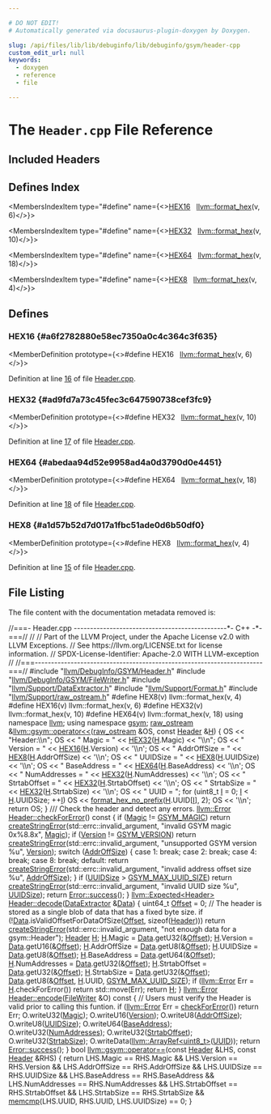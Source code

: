 ```yaml
---

# DO NOT EDIT!
# Automatically generated via docusaurus-plugin-doxygen by Doxygen.

slug: /api/files/lib/lib/debuginfo/lib/debuginfo/gsym/header-cpp
custom_edit_url: null
keywords:
  - doxygen
  - reference
  - file

---
```





# The `Header.cpp` File Reference

<DoxygenPage pluginConfig={pluginConfig}>



## Included Headers

<IncludesList>
<IncludesListItem
  filePath="llvm/DebugInfo/GSYM/Header.h"
  permalink="/docs/api/files/include/include/llvm/include/llvm/debuginfo/include/llvm/debuginfo/gsym/header-h"
  isLocal="true" />
<IncludesListItem
  filePath="llvm/DebugInfo/GSYM/FileWriter.h"
  permalink="/docs/api/files/include/include/llvm/include/llvm/debuginfo/include/llvm/debuginfo/gsym/filewriter-h"
  isLocal="true" />
<IncludesListItem
  filePath="llvm/Support/DataExtractor.h"
  permalink="/docs/api/files/include/include/llvm/include/llvm/support/dataextractor-h"
  isLocal="true" />
<IncludesListItem
  filePath="llvm/Support/Format.h"
  permalink="/docs/api/files/include/include/llvm/include/llvm/support/format-h"
  isLocal="true" />
<IncludesListItem
  filePath="llvm/Support/raw_ostream.h"
  permalink="/docs/api/files/include/include/llvm/include/llvm/support/raw-ostream-h"
  isLocal="true" />
</IncludesList>

## Defines Index

<MembersIndex>

<MembersIndexItem
  type="#define"
  name={<><a href="#a6f2782880e58ec7350a0c4c364c3f635">HEX16</a>&nbsp;&nbsp;&nbsp;<a href="/docs/api/namespaces/llvm/#a90c017a4d672e046b7e98f67edf082ec">llvm::format&#95;hex</a>(v, 6)</>}>
</MembersIndexItem>

<MembersIndexItem
  type="#define"
  name={<><a href="#ad9fd7a73c45fec3c647590738cef3fc9">HEX32</a>&nbsp;&nbsp;&nbsp;<a href="/docs/api/namespaces/llvm/#a90c017a4d672e046b7e98f67edf082ec">llvm::format&#95;hex</a>(v, 10)</>}>
</MembersIndexItem>

<MembersIndexItem
  type="#define"
  name={<><a href="#abedaa94d52e9958ad4a0d3790d0e4451">HEX64</a>&nbsp;&nbsp;&nbsp;<a href="/docs/api/namespaces/llvm/#a90c017a4d672e046b7e98f67edf082ec">llvm::format&#95;hex</a>(v, 18)</>}>
</MembersIndexItem>

<MembersIndexItem
  type="#define"
  name={<><a href="#a1d57b52d7d017a1fbc51ade0d6b50df0">HEX8</a>&nbsp;&nbsp;&nbsp;<a href="/docs/api/namespaces/llvm/#a90c017a4d672e046b7e98f67edf082ec">llvm::format&#95;hex</a>(v, 4)</>}>
</MembersIndexItem>

</MembersIndex>


<SectionDefinition>

## Defines

### HEX16 {#a6f2782880e58ec7350a0c4c364c3f635}

<MemberDefinition
  prototype={<>#define HEX16&nbsp;&nbsp;&nbsp;<a href="/docs/api/namespaces/llvm/#a90c017a4d672e046b7e98f67edf082ec">llvm::format&#95;hex</a>(v, 6)</>}>

Definition at line <a href="#l00016">16</a> of file <a href="/docs/api/files/lib/lib/debuginfo/lib/debuginfo/gsym/header-cpp">Header.cpp</a>.
</MemberDefinition>

### HEX32 {#ad9fd7a73c45fec3c647590738cef3fc9}

<MemberDefinition
  prototype={<>#define HEX32&nbsp;&nbsp;&nbsp;<a href="/docs/api/namespaces/llvm/#a90c017a4d672e046b7e98f67edf082ec">llvm::format&#95;hex</a>(v, 10)</>}>

Definition at line <a href="#l00017">17</a> of file <a href="/docs/api/files/lib/lib/debuginfo/lib/debuginfo/gsym/header-cpp">Header.cpp</a>.
</MemberDefinition>

### HEX64 {#abedaa94d52e9958ad4a0d3790d0e4451}

<MemberDefinition
  prototype={<>#define HEX64&nbsp;&nbsp;&nbsp;<a href="/docs/api/namespaces/llvm/#a90c017a4d672e046b7e98f67edf082ec">llvm::format&#95;hex</a>(v, 18)</>}>

Definition at line <a href="#l00018">18</a> of file <a href="/docs/api/files/lib/lib/debuginfo/lib/debuginfo/gsym/header-cpp">Header.cpp</a>.
</MemberDefinition>

### HEX8 {#a1d57b52d7d017a1fbc51ade0d6b50df0}

<MemberDefinition
  prototype={<>#define HEX8&nbsp;&nbsp;&nbsp;<a href="/docs/api/namespaces/llvm/#a90c017a4d672e046b7e98f67edf082ec">llvm::format&#95;hex</a>(v, 4)</>}>

Definition at line <a href="#l00015">15</a> of file <a href="/docs/api/files/lib/lib/debuginfo/lib/debuginfo/gsym/header-cpp">Header.cpp</a>.
</MemberDefinition>

</SectionDefinition>

## File Listing

The file content with the documentation metadata removed is:

<ProgramListing>

<Link id="l00001" /><CodeLine lineNumber="1"><Highlight kind="comment">//===- Header.cpp -----------------------------------------------&#42;- C++ -&#42;-===//</Highlight><Highlight kind="normal"></Highlight></CodeLine>
<Link id="l00002" /><CodeLine lineNumber="2"><Highlight kind="normal"></Highlight><Highlight kind="comment">//</Highlight><Highlight kind="normal"></Highlight></CodeLine>
<Link id="l00003" /><CodeLine lineNumber="3"><Highlight kind="normal"></Highlight><Highlight kind="comment">// Part of the LLVM Project, under the Apache License v2.0 with LLVM Exceptions.</Highlight><Highlight kind="normal"></Highlight></CodeLine>
<Link id="l00004" /><CodeLine lineNumber="4"><Highlight kind="normal"></Highlight><Highlight kind="comment">// See https://llvm.org/LICENSE.txt for license information.</Highlight><Highlight kind="normal"></Highlight></CodeLine>
<Link id="l00005" /><CodeLine lineNumber="5"><Highlight kind="normal"></Highlight><Highlight kind="comment">// SPDX-License-Identifier: Apache-2.0 WITH LLVM-exception</Highlight><Highlight kind="normal"></Highlight></CodeLine>
<Link id="l00006" /><CodeLine lineNumber="6"><Highlight kind="normal"></Highlight><Highlight kind="comment">//</Highlight><Highlight kind="normal"></Highlight></CodeLine>
<Link id="l00007" /><CodeLine lineNumber="7"><Highlight kind="normal"></Highlight><Highlight kind="comment">//===----------------------------------------------------------------------===//</Highlight><Highlight kind="normal"></Highlight></CodeLine>
<Link id="l00008" /><CodeLine lineNumber="8"><Highlight kind="normal"></Highlight></CodeLine>
<Link id="l00009" /><CodeLine lineNumber="9"><Highlight kind="normal"></Highlight><Highlight kind="preprocessor">#include &quot;<a href="/docs/api/files/include/include/llvm/include/llvm/debuginfo/include/llvm/debuginfo/gsym/header-h">llvm/DebugInfo/GSYM/Header.h</a>&quot;</Highlight><Highlight kind="normal"></Highlight></CodeLine>
<Link id="l00010" /><CodeLine lineNumber="10"><Highlight kind="normal"></Highlight><Highlight kind="preprocessor">#include &quot;<a href="/docs/api/files/include/include/llvm/include/llvm/debuginfo/include/llvm/debuginfo/gsym/filewriter-h">llvm/DebugInfo/GSYM/FileWriter.h</a>&quot;</Highlight><Highlight kind="normal"></Highlight></CodeLine>
<Link id="l00011" /><CodeLine lineNumber="11"><Highlight kind="normal"></Highlight><Highlight kind="preprocessor">#include &quot;<a href="/docs/api/files/include/include/llvm/include/llvm/support/dataextractor-h">llvm/Support/DataExtractor.h</a>&quot;</Highlight><Highlight kind="normal"></Highlight></CodeLine>
<Link id="l00012" /><CodeLine lineNumber="12"><Highlight kind="normal"></Highlight><Highlight kind="preprocessor">#include &quot;<a href="/docs/api/files/include/include/llvm/include/llvm/support/format-h">llvm/Support/Format.h</a>&quot;</Highlight><Highlight kind="normal"></Highlight></CodeLine>
<Link id="l00013" /><CodeLine lineNumber="13"><Highlight kind="normal"></Highlight><Highlight kind="preprocessor">#include &quot;<a href="/docs/api/files/include/include/llvm/include/llvm/support/raw-ostream-h">llvm/Support/raw&#95;ostream.h</a>&quot;</Highlight><Highlight kind="normal"></Highlight></CodeLine>
<Link id="l00014" /><CodeLine lineNumber="14"><Highlight kind="normal"></Highlight></CodeLine>
<Link id="l00015" /><CodeLine lineNumber="15" lineLink="#a1d57b52d7d017a1fbc51ade0d6b50df0"><Highlight kind="normal"></Highlight><Highlight kind="preprocessor">#define HEX8(v) llvm::format&#95;hex(v, 4)</Highlight><Highlight kind="normal"></Highlight></CodeLine>
<Link id="l00016" /><CodeLine lineNumber="16" lineLink="#a6f2782880e58ec7350a0c4c364c3f635"><Highlight kind="normal"></Highlight><Highlight kind="preprocessor">#define HEX16(v) llvm::format&#95;hex(v, 6)</Highlight><Highlight kind="normal"></Highlight></CodeLine>
<Link id="l00017" /><CodeLine lineNumber="17" lineLink="#ad9fd7a73c45fec3c647590738cef3fc9"><Highlight kind="normal"></Highlight><Highlight kind="preprocessor">#define HEX32(v) llvm::format&#95;hex(v, 10)</Highlight><Highlight kind="normal"></Highlight></CodeLine>
<Link id="l00018" /><CodeLine lineNumber="18" lineLink="#abedaa94d52e9958ad4a0d3790d0e4451"><Highlight kind="normal"></Highlight><Highlight kind="preprocessor">#define HEX64(v) llvm::format&#95;hex(v, 18)</Highlight><Highlight kind="normal"></Highlight></CodeLine>
<Link id="l00019" /><CodeLine lineNumber="19"><Highlight kind="normal"></Highlight></CodeLine>
<Link id="l00020" /><CodeLine lineNumber="20"><Highlight kind="normal"></Highlight><Highlight kind="keyword">using namespace </Highlight><Highlight kind="normal"><a href="/docs/api/namespaces/llvm">llvm</a>;</Highlight></CodeLine>
<Link id="l00021" /><CodeLine lineNumber="21"><Highlight kind="normal"></Highlight><Highlight kind="keyword">using namespace </Highlight><Highlight kind="normal"><a href="/docs/api/namespaces/llvm/gsym">gsym</a>;</Highlight></CodeLine>
<Link id="l00022" /><CodeLine lineNumber="22"><Highlight kind="normal"></Highlight></CodeLine>
<Link id="l00023" /><CodeLine lineNumber="23" lineLink="/docs/api/namespaces/llvm/gsym/#a14a43f167e33a0810b7b529c5552e07a"><Highlight kind="normal"><a href="/docs/api/classes/llvm/raw-ostream">raw&#95;ostream</a> &amp;<a href="/docs/api/namespaces/llvm/gsym/#a15f42fd0953ecc13d8122847660c0e5b">llvm::gsym::operator&lt;&lt;</a>(<a href="/docs/api/classes/llvm/raw-ostream">raw&#95;ostream</a> &amp;OS, </Highlight><Highlight kind="keyword">const</Highlight><Highlight kind="normal"> <a href="/docs/api/structs/llvm/gsym/header">Header</a> &amp;<a href="/docs/api/files/lib/lib/support/md5-cpp/#ae42219072d798876e6b08e6b78614ff6">H</a>) &#123;</Highlight></CodeLine>
<Link id="l00024" /><CodeLine lineNumber="24"><Highlight kind="normal">  OS &lt;&lt; </Highlight><Highlight kind="stringliteral">&quot;Header:\\n&quot;</Highlight><Highlight kind="normal">;</Highlight></CodeLine>
<Link id="l00025" /><CodeLine lineNumber="25"><Highlight kind="normal">  OS &lt;&lt; </Highlight><Highlight kind="stringliteral">&quot;  Magic        = &quot;</Highlight><Highlight kind="normal"> &lt;&lt; <a href="#ad9fd7a73c45fec3c647590738cef3fc9">HEX32</a>(<a href="/docs/api/files/lib/lib/support/md5-cpp/#ae42219072d798876e6b08e6b78614ff6">H</a>.Magic) &lt;&lt; </Highlight><Highlight kind="stringliteral">&quot;\\n&quot;</Highlight><Highlight kind="normal">;</Highlight></CodeLine>
<Link id="l00026" /><CodeLine lineNumber="26"><Highlight kind="normal">  OS &lt;&lt; </Highlight><Highlight kind="stringliteral">&quot;  Version      = &quot;</Highlight><Highlight kind="normal"> &lt;&lt; <a href="#a6f2782880e58ec7350a0c4c364c3f635">HEX16</a>(<a href="/docs/api/files/lib/lib/support/md5-cpp/#ae42219072d798876e6b08e6b78614ff6">H</a>.Version) &lt;&lt; </Highlight><Highlight kind="charliteral">&#39;\\n&#39;</Highlight><Highlight kind="normal">;</Highlight></CodeLine>
<Link id="l00027" /><CodeLine lineNumber="27"><Highlight kind="normal">  OS &lt;&lt; </Highlight><Highlight kind="stringliteral">&quot;  AddrOffSize  = &quot;</Highlight><Highlight kind="normal"> &lt;&lt; <a href="#a1d57b52d7d017a1fbc51ade0d6b50df0">HEX8</a>(<a href="/docs/api/files/lib/lib/support/md5-cpp/#ae42219072d798876e6b08e6b78614ff6">H</a>.AddrOffSize) &lt;&lt; </Highlight><Highlight kind="charliteral">&#39;\\n&#39;</Highlight><Highlight kind="normal">;</Highlight></CodeLine>
<Link id="l00028" /><CodeLine lineNumber="28"><Highlight kind="normal">  OS &lt;&lt; </Highlight><Highlight kind="stringliteral">&quot;  UUIDSize     = &quot;</Highlight><Highlight kind="normal"> &lt;&lt; <a href="#a1d57b52d7d017a1fbc51ade0d6b50df0">HEX8</a>(<a href="/docs/api/files/lib/lib/support/md5-cpp/#ae42219072d798876e6b08e6b78614ff6">H</a>.UUIDSize) &lt;&lt; </Highlight><Highlight kind="charliteral">&#39;\\n&#39;</Highlight><Highlight kind="normal">;</Highlight></CodeLine>
<Link id="l00029" /><CodeLine lineNumber="29"><Highlight kind="normal">  OS &lt;&lt; </Highlight><Highlight kind="stringliteral">&quot;  BaseAddress  = &quot;</Highlight><Highlight kind="normal"> &lt;&lt; <a href="#abedaa94d52e9958ad4a0d3790d0e4451">HEX64</a>(<a href="/docs/api/files/lib/lib/support/md5-cpp/#ae42219072d798876e6b08e6b78614ff6">H</a>.BaseAddress) &lt;&lt; </Highlight><Highlight kind="charliteral">&#39;\\n&#39;</Highlight><Highlight kind="normal">;</Highlight></CodeLine>
<Link id="l00030" /><CodeLine lineNumber="30"><Highlight kind="normal">  OS &lt;&lt; </Highlight><Highlight kind="stringliteral">&quot;  NumAddresses = &quot;</Highlight><Highlight kind="normal"> &lt;&lt; <a href="#ad9fd7a73c45fec3c647590738cef3fc9">HEX32</a>(<a href="/docs/api/files/lib/lib/support/md5-cpp/#ae42219072d798876e6b08e6b78614ff6">H</a>.NumAddresses) &lt;&lt; </Highlight><Highlight kind="charliteral">&#39;\\n&#39;</Highlight><Highlight kind="normal">;</Highlight></CodeLine>
<Link id="l00031" /><CodeLine lineNumber="31"><Highlight kind="normal">  OS &lt;&lt; </Highlight><Highlight kind="stringliteral">&quot;  StrtabOffset = &quot;</Highlight><Highlight kind="normal"> &lt;&lt; <a href="#ad9fd7a73c45fec3c647590738cef3fc9">HEX32</a>(<a href="/docs/api/files/lib/lib/support/md5-cpp/#ae42219072d798876e6b08e6b78614ff6">H</a>.StrtabOffset) &lt;&lt; </Highlight><Highlight kind="charliteral">&#39;\\n&#39;</Highlight><Highlight kind="normal">;</Highlight></CodeLine>
<Link id="l00032" /><CodeLine lineNumber="32"><Highlight kind="normal">  OS &lt;&lt; </Highlight><Highlight kind="stringliteral">&quot;  StrtabSize   = &quot;</Highlight><Highlight kind="normal"> &lt;&lt; <a href="#ad9fd7a73c45fec3c647590738cef3fc9">HEX32</a>(<a href="/docs/api/files/lib/lib/support/md5-cpp/#ae42219072d798876e6b08e6b78614ff6">H</a>.StrtabSize) &lt;&lt; </Highlight><Highlight kind="charliteral">&#39;\\n&#39;</Highlight><Highlight kind="normal">;</Highlight></CodeLine>
<Link id="l00033" /><CodeLine lineNumber="33"><Highlight kind="normal">  OS &lt;&lt; </Highlight><Highlight kind="stringliteral">&quot;  UUID         = &quot;</Highlight><Highlight kind="normal">;</Highlight></CodeLine>
<Link id="l00034" /><CodeLine lineNumber="34"><Highlight kind="normal">  </Highlight><Highlight kind="keywordflow">for</Highlight><Highlight kind="normal"> (uint8&#95;t <a href="/docs/api/files/lib/lib/support/md5-cpp/#ac0eafdc9ee161b71e7af98af736952fd">I</a> = 0; <a href="/docs/api/files/lib/lib/support/md5-cpp/#ac0eafdc9ee161b71e7af98af736952fd">I</a> &lt; <a href="/docs/api/files/lib/lib/support/md5-cpp/#ae42219072d798876e6b08e6b78614ff6">H</a>.UUIDSize; ++<a href="/docs/api/files/lib/lib/support/md5-cpp/#ac0eafdc9ee161b71e7af98af736952fd">I</a>)</Highlight></CodeLine>
<Link id="l00035" /><CodeLine lineNumber="35"><Highlight kind="normal">    OS &lt;&lt; <a href="/docs/api/namespaces/llvm/#a90c1e29256284cbb6ab1c31bfcdf7770">format&#95;hex&#95;no&#95;prefix</a>(<a href="/docs/api/files/lib/lib/support/md5-cpp/#ae42219072d798876e6b08e6b78614ff6">H</a>.UUID&#91;<a href="/docs/api/files/lib/lib/support/md5-cpp/#ac0eafdc9ee161b71e7af98af736952fd">I</a>&#93;, 2);</Highlight></CodeLine>
<Link id="l00036" /><CodeLine lineNumber="36"><Highlight kind="normal">  OS &lt;&lt; </Highlight><Highlight kind="charliteral">&#39;\\n&#39;</Highlight><Highlight kind="normal">;</Highlight></CodeLine>
<Link id="l00037" /><CodeLine lineNumber="37"><Highlight kind="normal">  </Highlight><Highlight kind="keywordflow">return</Highlight><Highlight kind="normal"> OS;</Highlight></CodeLine>
<Link id="l00038" /><CodeLine lineNumber="38"><Highlight kind="normal">&#125;</Highlight></CodeLine>
<Link id="l00039" /><CodeLine lineNumber="39"><Highlight kind="normal"></Highlight><Highlight kind="comment"></Highlight></CodeLine>
<Link id="l00040" /><CodeLine lineNumber="40"><Highlight kind="comment">/// Check the header and detect any errors.</Highlight><Highlight kind="normal"></Highlight></CodeLine>
<Link id="l00041" /><CodeLine lineNumber="41" lineLink="/docs/api/structs/llvm/gsym/header/#ae34d310282ea598de25cd12feb15d653"><Highlight kind="normal"><a href="/docs/api/classes/llvm/error">llvm::Error</a> <a href="/docs/api/structs/llvm/gsym/header/#ae34d310282ea598de25cd12feb15d653">Header::checkForError</a>()</Highlight><Highlight kind="keyword"> const </Highlight><Highlight kind="normal">&#123;</Highlight></CodeLine>
<Link id="l00042" /><CodeLine lineNumber="42"><Highlight kind="normal">  </Highlight><Highlight kind="keywordflow">if</Highlight><Highlight kind="normal"> (<a href="/docs/api/structs/llvm/gsym/header/#a47ef9e8af3bae7caacb43b16108d03a1">Magic</a> != <a href="/docs/api/namespaces/llvm/gsym/#a75a03ed9f8e173b2e923681761f4a3ca">GSYM&#95;MAGIC</a>)</Highlight></CodeLine>
<Link id="l00043" /><CodeLine lineNumber="43"><Highlight kind="normal">    </Highlight><Highlight kind="keywordflow">return</Highlight><Highlight kind="normal"> <a href="/docs/api/namespaces/llvm/#a4d2fd926089a58d482fb67a362e11bad">createStringError</a>(std::errc::invalid&#95;argument,</Highlight></CodeLine>
<Link id="l00044" /><CodeLine lineNumber="44"><Highlight kind="normal">                             </Highlight><Highlight kind="stringliteral">&quot;invalid GSYM magic 0x%8.8x&quot;</Highlight><Highlight kind="normal">, <a href="/docs/api/structs/llvm/gsym/header/#a47ef9e8af3bae7caacb43b16108d03a1">Magic</a>);</Highlight></CodeLine>
<Link id="l00045" /><CodeLine lineNumber="45"><Highlight kind="normal">  </Highlight><Highlight kind="keywordflow">if</Highlight><Highlight kind="normal"> (<a href="/docs/api/structs/llvm/gsym/header/#a05be47ccf18c7b121da8d5e2e00c4007">Version</a> != <a href="/docs/api/namespaces/llvm/gsym/#a7feb3a53720bdec8d221e5ccc76d8e94">GSYM&#95;VERSION</a>)</Highlight></CodeLine>
<Link id="l00046" /><CodeLine lineNumber="46"><Highlight kind="normal">    </Highlight><Highlight kind="keywordflow">return</Highlight><Highlight kind="normal"> <a href="/docs/api/namespaces/llvm/#a4d2fd926089a58d482fb67a362e11bad">createStringError</a>(std::errc::invalid&#95;argument,</Highlight></CodeLine>
<Link id="l00047" /><CodeLine lineNumber="47"><Highlight kind="normal">                             </Highlight><Highlight kind="stringliteral">&quot;unsupported GSYM version %u&quot;</Highlight><Highlight kind="normal">, <a href="/docs/api/structs/llvm/gsym/header/#a05be47ccf18c7b121da8d5e2e00c4007">Version</a>);</Highlight></CodeLine>
<Link id="l00048" /><CodeLine lineNumber="48"><Highlight kind="normal">  </Highlight><Highlight kind="keywordflow">switch</Highlight><Highlight kind="normal"> (<a href="/docs/api/structs/llvm/gsym/header/#a34f83b8e1b9a91f2e306a9d0df969a5b">AddrOffSize</a>) &#123;</Highlight></CodeLine>
<Link id="l00049" /><CodeLine lineNumber="49"><Highlight kind="normal">    </Highlight><Highlight kind="keywordflow">case</Highlight><Highlight kind="normal"> 1: </Highlight><Highlight kind="keywordflow">break</Highlight><Highlight kind="normal">;</Highlight></CodeLine>
<Link id="l00050" /><CodeLine lineNumber="50"><Highlight kind="normal">    </Highlight><Highlight kind="keywordflow">case</Highlight><Highlight kind="normal"> 2: </Highlight><Highlight kind="keywordflow">break</Highlight><Highlight kind="normal">;</Highlight></CodeLine>
<Link id="l00051" /><CodeLine lineNumber="51"><Highlight kind="normal">    </Highlight><Highlight kind="keywordflow">case</Highlight><Highlight kind="normal"> 4: </Highlight><Highlight kind="keywordflow">break</Highlight><Highlight kind="normal">;</Highlight></CodeLine>
<Link id="l00052" /><CodeLine lineNumber="52"><Highlight kind="normal">    </Highlight><Highlight kind="keywordflow">case</Highlight><Highlight kind="normal"> 8: </Highlight><Highlight kind="keywordflow">break</Highlight><Highlight kind="normal">;</Highlight></CodeLine>
<Link id="l00053" /><CodeLine lineNumber="53"><Highlight kind="normal">    </Highlight><Highlight kind="keywordflow">default</Highlight><Highlight kind="normal">:</Highlight></CodeLine>
<Link id="l00054" /><CodeLine lineNumber="54"><Highlight kind="normal">        </Highlight><Highlight kind="keywordflow">return</Highlight><Highlight kind="normal"> <a href="/docs/api/namespaces/llvm/#a4d2fd926089a58d482fb67a362e11bad">createStringError</a>(std::errc::invalid&#95;argument,</Highlight></CodeLine>
<Link id="l00055" /><CodeLine lineNumber="55"><Highlight kind="normal">                                 </Highlight><Highlight kind="stringliteral">&quot;invalid address offset size %u&quot;</Highlight><Highlight kind="normal">,</Highlight></CodeLine>
<Link id="l00056" /><CodeLine lineNumber="56"><Highlight kind="normal">                                 <a href="/docs/api/structs/llvm/gsym/header/#a34f83b8e1b9a91f2e306a9d0df969a5b">AddrOffSize</a>);</Highlight></CodeLine>
<Link id="l00057" /><CodeLine lineNumber="57"><Highlight kind="normal">  &#125;</Highlight></CodeLine>
<Link id="l00058" /><CodeLine lineNumber="58"><Highlight kind="normal">  </Highlight><Highlight kind="keywordflow">if</Highlight><Highlight kind="normal"> (<a href="/docs/api/structs/llvm/gsym/header/#ae25e8b83cd8416417a33dd9267cbf4ce">UUIDSize</a> &gt; <a href="/docs/api/namespaces/llvm/gsym/#a37e27ac6f9e18bd3c2736669ac656062">GSYM&#95;MAX&#95;UUID&#95;SIZE</a>)</Highlight></CodeLine>
<Link id="l00059" /><CodeLine lineNumber="59"><Highlight kind="normal">    </Highlight><Highlight kind="keywordflow">return</Highlight><Highlight kind="normal"> <a href="/docs/api/namespaces/llvm/#a4d2fd926089a58d482fb67a362e11bad">createStringError</a>(std::errc::invalid&#95;argument,</Highlight></CodeLine>
<Link id="l00060" /><CodeLine lineNumber="60"><Highlight kind="normal">                             </Highlight><Highlight kind="stringliteral">&quot;invalid UUID size %u&quot;</Highlight><Highlight kind="normal">, <a href="/docs/api/structs/llvm/gsym/header/#ae25e8b83cd8416417a33dd9267cbf4ce">UUIDSize</a>);</Highlight></CodeLine>
<Link id="l00061" /><CodeLine lineNumber="61"><Highlight kind="normal">  </Highlight><Highlight kind="keywordflow">return</Highlight><Highlight kind="normal"> <a href="/docs/api/classes/llvm/error/#a4dfd0813c3d0e0a30439b5a3e9196b59">Error::success</a>();</Highlight></CodeLine>
<Link id="l00062" /><CodeLine lineNumber="62"><Highlight kind="normal">&#125;</Highlight></CodeLine>
<Link id="l00063" /><CodeLine lineNumber="63"><Highlight kind="normal"></Highlight></CodeLine>
<Link id="l00064" /><CodeLine lineNumber="64" lineLink="/docs/api/structs/llvm/gsym/header/#a3e167f635eebf81005b8ac7290195165"><Highlight kind="normal"><a href="/docs/api/classes/llvm/expected">llvm::Expected&lt;Header&gt;</a> <a href="/docs/api/structs/llvm/gsym/header/#a3e167f635eebf81005b8ac7290195165">Header::decode</a>(<a href="/docs/api/classes/llvm/dataextractor">DataExtractor</a> &amp;<a href="/docs/api/namespaces/llvm/#aa20539e89704d20b98b97e9c3feac934">Data</a>) &#123;</Highlight></CodeLine>
<Link id="l00065" /><CodeLine lineNumber="65"><Highlight kind="normal">  uint64&#95;t <a href="/docs/api/namespaces/llvm/#a05f5b9a11bdcc5feba62899f95dcf878a3134224cba2545bc57954d3b072aebb4">Offset</a> = 0;</Highlight></CodeLine>
<Link id="l00066" /><CodeLine lineNumber="66"><Highlight kind="normal">  </Highlight><Highlight kind="comment">// The header is stored as a single blob of data that has a fixed byte size.</Highlight><Highlight kind="normal"></Highlight></CodeLine>
<Link id="l00067" /><CodeLine lineNumber="67"><Highlight kind="normal">  </Highlight><Highlight kind="keywordflow">if</Highlight><Highlight kind="normal"> (!<a href="/docs/api/namespaces/llvm/#aa20539e89704d20b98b97e9c3feac934">Data</a>.isValidOffsetForDataOfSize(<a href="/docs/api/namespaces/llvm/#a05f5b9a11bdcc5feba62899f95dcf878a3134224cba2545bc57954d3b072aebb4">Offset</a>, </Highlight><Highlight kind="keyword">sizeof</Highlight><Highlight kind="normal">(<a href="/docs/api/structs/llvm/gsym/header">Header</a>)))</Highlight></CodeLine>
<Link id="l00068" /><CodeLine lineNumber="68"><Highlight kind="normal">    </Highlight><Highlight kind="keywordflow">return</Highlight><Highlight kind="normal"> <a href="/docs/api/namespaces/llvm/#a4d2fd926089a58d482fb67a362e11bad">createStringError</a>(std::errc::invalid&#95;argument,</Highlight></CodeLine>
<Link id="l00069" /><CodeLine lineNumber="69"><Highlight kind="normal">                             </Highlight><Highlight kind="stringliteral">&quot;not enough data for a gsym::Header&quot;</Highlight><Highlight kind="normal">);</Highlight></CodeLine>
<Link id="l00070" /><CodeLine lineNumber="70"><Highlight kind="normal">  <a href="/docs/api/structs/llvm/gsym/header">Header</a> <a href="/docs/api/files/lib/lib/support/md5-cpp/#ae42219072d798876e6b08e6b78614ff6">H</a>;</Highlight></CodeLine>
<Link id="l00071" /><CodeLine lineNumber="71"><Highlight kind="normal">  <a href="/docs/api/files/lib/lib/support/md5-cpp/#ae42219072d798876e6b08e6b78614ff6">H</a>.Magic = <a href="/docs/api/namespaces/llvm/#aa20539e89704d20b98b97e9c3feac934">Data</a>.getU32(&amp;<a href="/docs/api/namespaces/llvm/#a05f5b9a11bdcc5feba62899f95dcf878a3134224cba2545bc57954d3b072aebb4">Offset</a>);</Highlight></CodeLine>
<Link id="l00072" /><CodeLine lineNumber="72"><Highlight kind="normal">  <a href="/docs/api/files/lib/lib/support/md5-cpp/#ae42219072d798876e6b08e6b78614ff6">H</a>.Version = <a href="/docs/api/namespaces/llvm/#aa20539e89704d20b98b97e9c3feac934">Data</a>.getU16(&amp;<a href="/docs/api/namespaces/llvm/#a05f5b9a11bdcc5feba62899f95dcf878a3134224cba2545bc57954d3b072aebb4">Offset</a>);</Highlight></CodeLine>
<Link id="l00073" /><CodeLine lineNumber="73"><Highlight kind="normal">  <a href="/docs/api/files/lib/lib/support/md5-cpp/#ae42219072d798876e6b08e6b78614ff6">H</a>.AddrOffSize = <a href="/docs/api/namespaces/llvm/#aa20539e89704d20b98b97e9c3feac934">Data</a>.getU8(&amp;<a href="/docs/api/namespaces/llvm/#a05f5b9a11bdcc5feba62899f95dcf878a3134224cba2545bc57954d3b072aebb4">Offset</a>);</Highlight></CodeLine>
<Link id="l00074" /><CodeLine lineNumber="74"><Highlight kind="normal">  <a href="/docs/api/files/lib/lib/support/md5-cpp/#ae42219072d798876e6b08e6b78614ff6">H</a>.UUIDSize = <a href="/docs/api/namespaces/llvm/#aa20539e89704d20b98b97e9c3feac934">Data</a>.getU8(&amp;<a href="/docs/api/namespaces/llvm/#a05f5b9a11bdcc5feba62899f95dcf878a3134224cba2545bc57954d3b072aebb4">Offset</a>);</Highlight></CodeLine>
<Link id="l00075" /><CodeLine lineNumber="75"><Highlight kind="normal">  <a href="/docs/api/files/lib/lib/support/md5-cpp/#ae42219072d798876e6b08e6b78614ff6">H</a>.BaseAddress = <a href="/docs/api/namespaces/llvm/#aa20539e89704d20b98b97e9c3feac934">Data</a>.getU64(&amp;<a href="/docs/api/namespaces/llvm/#a05f5b9a11bdcc5feba62899f95dcf878a3134224cba2545bc57954d3b072aebb4">Offset</a>);</Highlight></CodeLine>
<Link id="l00076" /><CodeLine lineNumber="76"><Highlight kind="normal">  <a href="/docs/api/files/lib/lib/support/md5-cpp/#ae42219072d798876e6b08e6b78614ff6">H</a>.NumAddresses = <a href="/docs/api/namespaces/llvm/#aa20539e89704d20b98b97e9c3feac934">Data</a>.getU32(&amp;<a href="/docs/api/namespaces/llvm/#a05f5b9a11bdcc5feba62899f95dcf878a3134224cba2545bc57954d3b072aebb4">Offset</a>);</Highlight></CodeLine>
<Link id="l00077" /><CodeLine lineNumber="77"><Highlight kind="normal">  <a href="/docs/api/files/lib/lib/support/md5-cpp/#ae42219072d798876e6b08e6b78614ff6">H</a>.StrtabOffset = <a href="/docs/api/namespaces/llvm/#aa20539e89704d20b98b97e9c3feac934">Data</a>.getU32(&amp;<a href="/docs/api/namespaces/llvm/#a05f5b9a11bdcc5feba62899f95dcf878a3134224cba2545bc57954d3b072aebb4">Offset</a>);</Highlight></CodeLine>
<Link id="l00078" /><CodeLine lineNumber="78"><Highlight kind="normal">  <a href="/docs/api/files/lib/lib/support/md5-cpp/#ae42219072d798876e6b08e6b78614ff6">H</a>.StrtabSize = <a href="/docs/api/namespaces/llvm/#aa20539e89704d20b98b97e9c3feac934">Data</a>.getU32(&amp;<a href="/docs/api/namespaces/llvm/#a05f5b9a11bdcc5feba62899f95dcf878a3134224cba2545bc57954d3b072aebb4">Offset</a>);</Highlight></CodeLine>
<Link id="l00079" /><CodeLine lineNumber="79"><Highlight kind="normal">  <a href="/docs/api/namespaces/llvm/#aa20539e89704d20b98b97e9c3feac934">Data</a>.getU8(&amp;<a href="/docs/api/namespaces/llvm/#a05f5b9a11bdcc5feba62899f95dcf878a3134224cba2545bc57954d3b072aebb4">Offset</a>, <a href="/docs/api/files/lib/lib/support/md5-cpp/#ae42219072d798876e6b08e6b78614ff6">H</a>.UUID, <a href="/docs/api/namespaces/llvm/gsym/#a37e27ac6f9e18bd3c2736669ac656062">GSYM&#95;MAX&#95;UUID&#95;SIZE</a>);</Highlight></CodeLine>
<Link id="l00080" /><CodeLine lineNumber="80"><Highlight kind="normal">  </Highlight><Highlight kind="keywordflow">if</Highlight><Highlight kind="normal"> (<a href="/docs/api/classes/llvm/error">llvm::Error</a> Err = <a href="/docs/api/files/lib/lib/support/md5-cpp/#ae42219072d798876e6b08e6b78614ff6">H</a>.checkForError())</Highlight></CodeLine>
<Link id="l00081" /><CodeLine lineNumber="81"><Highlight kind="normal">    </Highlight><Highlight kind="keywordflow">return</Highlight><Highlight kind="normal"> std::move(Err);</Highlight></CodeLine>
<Link id="l00082" /><CodeLine lineNumber="82"><Highlight kind="normal">  </Highlight><Highlight kind="keywordflow">return</Highlight><Highlight kind="normal"> <a href="/docs/api/files/lib/lib/support/md5-cpp/#ae42219072d798876e6b08e6b78614ff6">H</a>;</Highlight></CodeLine>
<Link id="l00083" /><CodeLine lineNumber="83"><Highlight kind="normal">&#125;</Highlight></CodeLine>
<Link id="l00084" /><CodeLine lineNumber="84"><Highlight kind="normal"></Highlight></CodeLine>
<Link id="l00085" /><CodeLine lineNumber="85" lineLink="/docs/api/structs/llvm/gsym/header/#a976c8e49991502be5186b73cdd2d3589"><Highlight kind="normal"><a href="/docs/api/classes/llvm/error">llvm::Error</a> <a href="/docs/api/structs/llvm/gsym/header/#a976c8e49991502be5186b73cdd2d3589">Header::encode</a>(<a href="/docs/api/classes/llvm/gsym/filewriter">FileWriter</a> &amp;O)</Highlight><Highlight kind="keyword"> const </Highlight><Highlight kind="normal">&#123;</Highlight></CodeLine>
<Link id="l00086" /><CodeLine lineNumber="86"><Highlight kind="normal">  </Highlight><Highlight kind="comment">// Users must verify the Header is valid prior to calling this funtion.</Highlight><Highlight kind="normal"></Highlight></CodeLine>
<Link id="l00087" /><CodeLine lineNumber="87"><Highlight kind="normal">  </Highlight><Highlight kind="keywordflow">if</Highlight><Highlight kind="normal"> (<a href="/docs/api/classes/llvm/error">llvm::Error</a> Err = <a href="/docs/api/structs/llvm/gsym/header/#ae34d310282ea598de25cd12feb15d653">checkForError</a>())</Highlight></CodeLine>
<Link id="l00088" /><CodeLine lineNumber="88"><Highlight kind="normal">    </Highlight><Highlight kind="keywordflow">return</Highlight><Highlight kind="normal"> Err;</Highlight></CodeLine>
<Link id="l00089" /><CodeLine lineNumber="89"><Highlight kind="normal">  O.writeU32(<a href="/docs/api/structs/llvm/gsym/header/#a47ef9e8af3bae7caacb43b16108d03a1">Magic</a>);</Highlight></CodeLine>
<Link id="l00090" /><CodeLine lineNumber="90"><Highlight kind="normal">  O.writeU16(<a href="/docs/api/structs/llvm/gsym/header/#a05be47ccf18c7b121da8d5e2e00c4007">Version</a>);</Highlight></CodeLine>
<Link id="l00091" /><CodeLine lineNumber="91"><Highlight kind="normal">  O.writeU8(<a href="/docs/api/structs/llvm/gsym/header/#a34f83b8e1b9a91f2e306a9d0df969a5b">AddrOffSize</a>);</Highlight></CodeLine>
<Link id="l00092" /><CodeLine lineNumber="92"><Highlight kind="normal">  O.writeU8(<a href="/docs/api/structs/llvm/gsym/header/#ae25e8b83cd8416417a33dd9267cbf4ce">UUIDSize</a>);</Highlight></CodeLine>
<Link id="l00093" /><CodeLine lineNumber="93"><Highlight kind="normal">  O.writeU64(<a href="/docs/api/structs/llvm/gsym/header/#af3a0fa4fd0587b1bcb2e1979bbe3c747">BaseAddress</a>);</Highlight></CodeLine>
<Link id="l00094" /><CodeLine lineNumber="94"><Highlight kind="normal">  O.writeU32(<a href="/docs/api/structs/llvm/gsym/header/#ae56c0257076bd0b9c1a4f42671eb03f0">NumAddresses</a>);</Highlight></CodeLine>
<Link id="l00095" /><CodeLine lineNumber="95"><Highlight kind="normal">  O.writeU32(<a href="/docs/api/structs/llvm/gsym/header/#a9f8bfadcb63e2bec5eb4e2f897e1c8f8">StrtabOffset</a>);</Highlight></CodeLine>
<Link id="l00096" /><CodeLine lineNumber="96"><Highlight kind="normal">  O.writeU32(<a href="/docs/api/structs/llvm/gsym/header/#aaf7da00d25cd0b1ec0e7105d1f15fcaf">StrtabSize</a>);</Highlight></CodeLine>
<Link id="l00097" /><CodeLine lineNumber="97"><Highlight kind="normal">  O.writeData(<a href="/docs/api/classes/llvm/arrayref">llvm::ArrayRef&lt;uint8&#95;t&gt;</a>(<a href="/docs/api/structs/llvm/gsym/header/#aa843b4319bce6f5a623cf632db244399">UUID</a>));</Highlight></CodeLine>
<Link id="l00098" /><CodeLine lineNumber="98"><Highlight kind="normal">  </Highlight><Highlight kind="keywordflow">return</Highlight><Highlight kind="normal"> <a href="/docs/api/classes/llvm/error/#a4dfd0813c3d0e0a30439b5a3e9196b59">Error::success</a>();</Highlight></CodeLine>
<Link id="l00099" /><CodeLine lineNumber="99"><Highlight kind="normal">&#125;</Highlight></CodeLine>
<Link id="l00100" /><CodeLine lineNumber="100"><Highlight kind="normal"></Highlight></CodeLine>
<Link id="l00101" /><CodeLine lineNumber="101" lineLink="/docs/api/namespaces/llvm/gsym/#a6fef103d641edb20a2837f43babd0bea"><Highlight kind="normal"></Highlight><Highlight kind="keywordtype">bool</Highlight><Highlight kind="normal"> <a href="/docs/api/namespaces/llvm/gsym/#a703aec456081f446cea37a117ccc5e44">llvm::gsym::operator==</a>(</Highlight><Highlight kind="keyword">const</Highlight><Highlight kind="normal"> <a href="/docs/api/structs/llvm/gsym/header">Header</a> &amp;LHS, </Highlight><Highlight kind="keyword">const</Highlight><Highlight kind="normal"> <a href="/docs/api/structs/llvm/gsym/header">Header</a> &amp;RHS) &#123;</Highlight></CodeLine>
<Link id="l00102" /><CodeLine lineNumber="102"><Highlight kind="normal">  </Highlight><Highlight kind="keywordflow">return</Highlight><Highlight kind="normal"> LHS.Magic == RHS.Magic &amp;&amp; LHS.Version == RHS.Version &amp;&amp;</Highlight></CodeLine>
<Link id="l00103" /><CodeLine lineNumber="103"><Highlight kind="normal">      LHS.AddrOffSize == RHS.AddrOffSize &amp;&amp; LHS.UUIDSize == RHS.UUIDSize &amp;&amp;</Highlight></CodeLine>
<Link id="l00104" /><CodeLine lineNumber="104"><Highlight kind="normal">      LHS.BaseAddress == RHS.BaseAddress &amp;&amp;</Highlight></CodeLine>
<Link id="l00105" /><CodeLine lineNumber="105"><Highlight kind="normal">      LHS.NumAddresses == RHS.NumAddresses &amp;&amp;</Highlight></CodeLine>
<Link id="l00106" /><CodeLine lineNumber="106"><Highlight kind="normal">      LHS.StrtabOffset == RHS.StrtabOffset &amp;&amp;</Highlight></CodeLine>
<Link id="l00107" /><CodeLine lineNumber="107"><Highlight kind="normal">      LHS.StrtabSize == RHS.StrtabSize &amp;&amp;</Highlight></CodeLine>
<Link id="l00108" /><CodeLine lineNumber="108"><Highlight kind="normal">      <a href="/docs/api/files/lib/lib/transforms/lib/transforms/scalar/mergeicmps-cpp/#affd23ab4a2fbb796128b383986b7286f">memcmp</a>(LHS.UUID, RHS.UUID, LHS.UUIDSize) == 0;</Highlight></CodeLine>
<Link id="l00109" /><CodeLine lineNumber="109"><Highlight kind="normal">&#125;</Highlight></CodeLine>

</ProgramListing>


</DoxygenPage>
